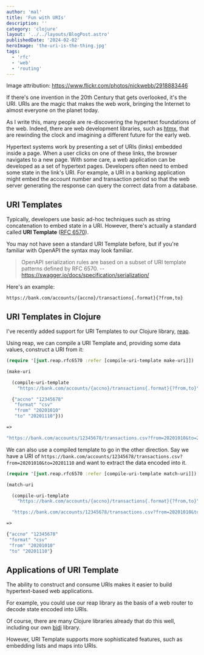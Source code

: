 ```yaml
---
author: 'mal'
title: 'Fun with URIs'
description: ''
category: 'clojure'
layout: '../../layouts/BlogPost.astro'
publishedDate: '2024-02-02'
heroImage: 'the-uri-is-the-thing.jpg'
tags:
  - 'rfc'
  - 'web'
  - 'routing'
---
```


Image attribution: https://www.flickr.com/photos/nickwebb/2918883446


If there's one invention in the 20th Century that gets overlooked, it's the URI.
URIs are the magic that makes the web work, bringing the Internet to almost everyone on the planet today.

As I write this, many people are re-discovering the hypertext foundations of the web.
Indeed, there are web development libraries, such as [htmx](https://htmx.org), that are rewinding the clock and imagining a different future for the early web.

Hypertext systems work by presenting a set of URIs (links) embedded inside a page.
When a user clicks on one of these links, the browser navigates to a new page.
With some care, a web application can be developed as a set of hypertext pages.
Developers often need to embed some state in the link's URI.
For example, a URI in a banking application might embed the account number and transaction period so that the web server generating the response can query the correct data from a database.

## URI Templates

Typically, developers use basic ad-hoc techniques such as string concatenation to embed state in a URI.
However, there's actually a standard called **URI Template** ([RFC 6570](https://www.rfc-editor.org/rfc/rfc6570)).

You may not have seen a standard URI Template before, but if you're familiar with OpenAPI the syntax may look familiar.

> OpenAPI serialization rules are based on a subset of URI template patterns defined by RFC 6570.
> -- https://swagger.io/docs/specification/serialization/

Here's an example:

```
https://bank.com/accounts/{accno}/transactions{.format}{?from,to}
```

## URI Templates in Clojure

I've recently added support for URI Templates to our Clojure library, [reap](https://github.com/juxt/reap).

Using reap, we can compile a URI Template and, providing some data values, construct a URI from it:

```clojure
(require '[juxt.reap.rfc6570 :refer [compile-uri-template make-uri]])

(make-uri

  (compile-uri-template
    "https://bank.com/accounts/{accno}/transactions{.format}{?from,to}"

  {"accno" "12345678"
   "format" "csv"
   "from" "20201010"
   "to" "20201110"}))

=>

"https://bank.com/accounts/12345678/transactions.csv?from=20201010&to=20201110"
```

We can also use a compiled template to go in the other direction.
Say we have a URI of `https://bank.com/accounts/12345678/transactions.csv?from=20201010&to=20201110`
and want to extract the data encoded into it.

```clojure
(require '[juxt.reap.rfc6570 :refer [compile-uri-template match-uri]])

(match-uri

  (compile-uri-template
    "https://bank.com/accounts/{accno}/transactions{.format}{?from,to}"

  "https://bank.com/accounts/12345678/transactions.csv?from=20201010&to=20201110"))

=>

{"accno" "12345678"
 "format" "csv"
 "from" "20201010"
 "to" "20201110"}
```

## Applications of URI Template

The ability to construct and consume URIs makes it easier to build hypertext-based web applications.

For example, you could use our reap library as the basis of a web router to decode state encoded into URIs.

Of course, there are many Clojure libraries already that do this well, including our own [bidi](https://github.com/juxt/bidi) library.

However, URI Template supports more sophisticated features, such as embedding lists and maps into URIs.
